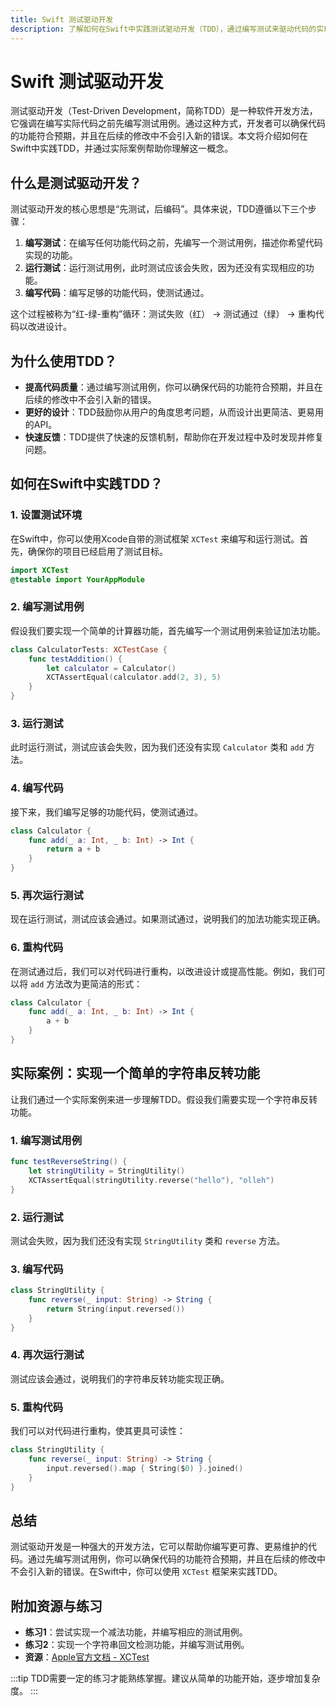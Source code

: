 ```yaml
---
title: Swift 测试驱动开发
description: 了解如何在Swift中实践测试驱动开发（TDD），通过编写测试来驱动代码的实现，确保代码的可靠性和可维护性。
---
```


# Swift 测试驱动开发

测试驱动开发（Test-Driven Development，简称TDD）是一种软件开发方法，它强调在编写实际代码之前先编写测试用例。通过这种方式，开发者可以确保代码的功能符合预期，并且在后续的修改中不会引入新的错误。本文将介绍如何在Swift中实践TDD，并通过实际案例帮助你理解这一概念。

## 什么是测试驱动开发？

测试驱动开发的核心思想是“先测试，后编码”。具体来说，TDD遵循以下三个步骤：

1. **编写测试**：在编写任何功能代码之前，先编写一个测试用例，描述你希望代码实现的功能。
2. **运行测试**：运行测试用例，此时测试应该会失败，因为还没有实现相应的功能。
3. **编写代码**：编写足够的功能代码，使测试通过。

这个过程被称为“红-绿-重构”循环：测试失败（红） -> 测试通过（绿） -> 重构代码以改进设计。

## 为什么使用TDD？

- **提高代码质量**：通过编写测试用例，你可以确保代码的功能符合预期，并且在后续的修改中不会引入新的错误。
- **更好的设计**：TDD鼓励你从用户的角度思考问题，从而设计出更简洁、更易用的API。
- **快速反馈**：TDD提供了快速的反馈机制，帮助你在开发过程中及时发现并修复问题。

## 如何在Swift中实践TDD？

### 1. 设置测试环境

在Swift中，你可以使用Xcode自带的测试框架 `XCTest` 来编写和运行测试。首先，确保你的项目已经启用了测试目标。

```swift
import XCTest
@testable import YourAppModule
```

### 2. 编写测试用例

假设我们要实现一个简单的计算器功能，首先编写一个测试用例来验证加法功能。

```swift
class CalculatorTests: XCTestCase {
    func testAddition() {
        let calculator = Calculator()
        XCTAssertEqual(calculator.add(2, 3), 5)
    }
}
```

### 3. 运行测试

此时运行测试，测试应该会失败，因为我们还没有实现 `Calculator` 类和 `add` 方法。

### 4. 编写代码

接下来，我们编写足够的功能代码，使测试通过。

```swift
class Calculator {
    func add(_ a: Int, _ b: Int) -> Int {
        return a + b
    }
}
```

### 5. 再次运行测试

现在运行测试，测试应该会通过。如果测试通过，说明我们的加法功能实现正确。

### 6. 重构代码

在测试通过后，我们可以对代码进行重构，以改进设计或提高性能。例如，我们可以将 `add` 方法改为更简洁的形式：

```swift
class Calculator {
    func add(_ a: Int, _ b: Int) -> Int {
        a + b
    }
}
```

## 实际案例：实现一个简单的字符串反转功能

让我们通过一个实际案例来进一步理解TDD。假设我们需要实现一个字符串反转功能。

### 1. 编写测试用例

```swift
func testReverseString() {
    let stringUtility = StringUtility()
    XCTAssertEqual(stringUtility.reverse("hello"), "olleh")
}
```

### 2. 运行测试

测试会失败，因为我们还没有实现 `StringUtility` 类和 `reverse` 方法。

### 3. 编写代码

```swift
class StringUtility {
    func reverse(_ input: String) -> String {
        return String(input.reversed())
    }
}
```

### 4. 再次运行测试

测试应该会通过，说明我们的字符串反转功能实现正确。

### 5. 重构代码

我们可以对代码进行重构，使其更具可读性：

```swift
class StringUtility {
    func reverse(_ input: String) -> String {
        input.reversed().map { String($0) }.joined()
    }
}
```

## 总结

测试驱动开发是一种强大的开发方法，它可以帮助你编写更可靠、更易维护的代码。通过先编写测试用例，你可以确保代码的功能符合预期，并且在后续的修改中不会引入新的错误。在Swift中，你可以使用 `XCTest` 框架来实践TDD。

## 附加资源与练习

- **练习1**：尝试实现一个减法功能，并编写相应的测试用例。
- **练习2**：实现一个字符串回文检测功能，并编写测试用例。
- **资源**：[Apple官方文档 - XCTest](https://developer.apple.com/documentation/xctest)

:::tip
TDD需要一定的练习才能熟练掌握。建议从简单的功能开始，逐步增加复杂度。
:::
